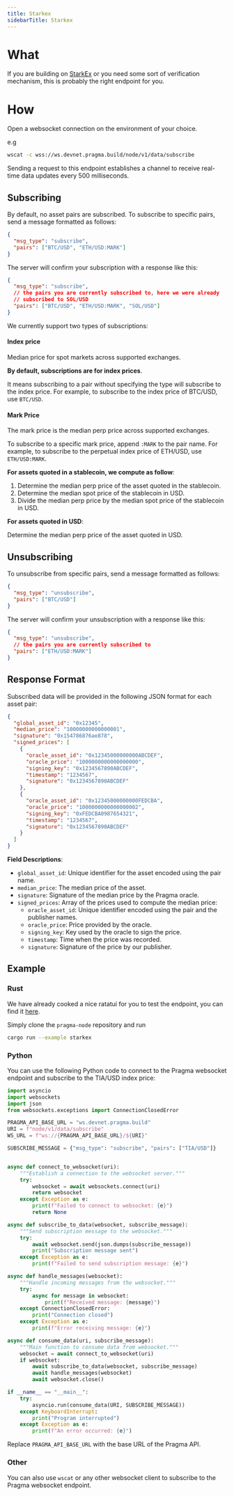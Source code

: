 ```yaml
---
title: Starkex
sidebarTitle: Starkex
---
```


# What

If you are building on [StarkEx]() or you need some sort of verification mechanism, this is probably
the right endpoint for you.

# How

Open a websocket connection on the environment of your choice.

e.g
```bash
wscat -c wss://ws.devnet.pragma.build/node/v1/data/subscribe
```

Sending a request to this endpoint establishes a channel to receive real-time data updates every 500 milliseconds.

## Subscribing

By default, no asset pairs are subscribed. To subscribe to specific pairs, send a message formatted as follows:

```json
{
  "msg_type": "subscribe",
  "pairs": ["BTC/USD", "ETH/USD:MARK"]
}
```

The server will confirm your subscription with a response like this:

```json
{
  "msg_type": "subscribe",
  // the pairs you are currently subscribed to, here we were already
  // subscribed to SOL/USD
  "pairs": ["BTC/USD", "ETH/USD:MARK", "SOL/USD"]
}
```

We currently support two types of subscriptions:

#### Index price

Median price for spot markets across supported exchanges.

**By default, subscriptions are for index prices**.

It means subscribing to a pair without specifying the type will subscribe to the index price. For example, to subscribe to the index price of BTC/USD, use `BTC/USD`.

#### Mark Price

The mark price is the median perp price across supported exchanges.

To subscribe to a specific mark price, append `:MARK` to the pair name. For example, to subscribe to the perpetual index price of ETH/USD, use `ETH/USD:MARK`.

**For assets quoted in a stablecoin, we compute as follow**:

1. Determine the median perp price of the asset quoted in the stablecoin.
2. Determine the median spot price of the stablecoin in USD.
3. Divide the median perp price by the median spot price of the stablecoin in USD.

**For assets quoted in USD**:

Determine the median perp price of the asset quoted in USD.

## Unsubscribing

To unsubscribe from specific pairs, send a message formatted as follows:

```json
{
  "msg_type": "unsubscribe",
  "pairs": ["BTC/USD"]
}
```

The server will confirm your unsubscription with a response like this:

```json
{
  "msg_type": "unsubscribe",
  // the pairs you are currently subscribed to
  "pairs": ["ETH/USD:MARK"]
}
```

## Response Format

Subscribed data will be provided in the following JSON format for each asset pair:

```json
{
  "global_asset_id": "0x12345",
  "median_price": "10000000000000001",
  "signature": "0x154786876ae878",
  "signed_prices": [
    {
      "oracle_asset_id": "0x12345000000000ABCDEF",
      "oracle_price": "1000000000000000000",
      "signing_key": "0x1234567890ABCDEF",
      "timestamp": "1234567",
      "signature": "0x1234567890ABCDEF"
    },
    {
      "oracle_asset_id": "0x12345000000000FEDCBA",
      "oracle_price": "1000000000000000002",
      "signing_key": "0xFEDCBA0987654321",
      "timestamp": "1234567",
      "signature": "0x1234567890ABCDEF"
    }
  ]
}
```

**Field Descriptions**:

- `global_asset_id`: Unique identifier for the asset encoded using the pair name.
- `median_price`: The median price of the asset.
- `signature`: Signature of the median price by the Pragma oracle.
- `signed_prices`: Array of the prices used to compute the median price:
  - `oracle_asset_id`: Unique identifier encoded using the pair and the publisher names.
  - `oracle_price`: Price provided by the oracle.
  - `signing_key`: Key used by the oracle to sign the price.
  - `timestamp`: Time when the price was recorded.
  - `signature`: Signature of the price by our publisher.

## Example

### Rust

We have already cooked a nice ratatui for you to test the endpoint, you can find it [here]().

Simply clone the `pragma-node` repository and run

```bash
cargo run --example starkex
```

### Python

You can use the following Python code to connect to the Pragma websocket endpoint and subscribe to the TIA/USD index price:

```python
import asyncio
import websockets
import json
from websockets.exceptions import ConnectionClosedError

PRAGMA_API_BASE_URL = "ws.devnet.pragma.build"
URI = f"node/v1/data/subscribe"
WS_URL = f"ws://{PRAGMA_API_BASE_URL}/${URI}"

SUBSCRIBE_MESSAGE = {"msg_type": "subscribe", "pairs": ["TIA/USD"]}


async def connect_to_websocket(uri):
    """Establish a connection to the websocket server."""
    try:
        websocket = await websockets.connect(uri)
        return websocket
    except Exception as e:
        print(f"Failed to connect to websocket: {e}")
        return None

async def subscribe_to_data(websocket, subscribe_message):
    """Send subscription message to the websocket."""
    try:
        await websocket.send(json.dumps(subscribe_message))
        print("Subscription message sent")
    except Exception as e:
        print(f"Failed to send subscription message: {e}")

async def handle_messages(websocket):
    """Handle incoming messages from the websocket."""
    try:
        async for message in websocket:
            print(f"Received message: {message}")
    except ConnectionClosedError:
        print("Connection closed")
    except Exception as e:
        print(f"Error receiving message: {e}")

async def consume_data(uri, subscribe_message):
    """Main function to consume data from websocket."""
    websocket = await connect_to_websocket(uri)
    if websocket:
        await subscribe_to_data(websocket, subscribe_message)
        await handle_messages(websocket)
        await websocket.close()

if __name__ == "__main__":
    try:
        asyncio.run(consume_data(URI, SUBSCRIBE_MESSAGE))
    except KeyboardInterrupt:
        print("Program interrupted")
    except Exception as e:
        print(f"An error occurred: {e}")
```

Replace `PRAGMA_API_BASE_URL` with the base URL of the Pragma API.

### Other

You can also use `wscat` or any other websocket client to subscribe to the Pragma websocket endpoint.